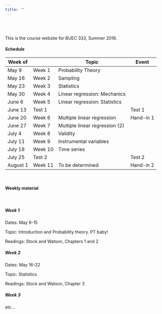 ```yaml
---
title: ""
---
```


<br>
<br>

This is the course website for BUEC 333, Summer 2016. 

#### Schedule

| Week of  |         | Topic                          | Event     |
|----------|---------|--------------------------------|-----------|
| May 9    | Week 1  | Probability Theory             |           |
| May 16   | Week 2  | Sampling                       |           |
| May 23   | Week 3  | Statistics                     |           |
| May 30   | Week 4  | Linear regression: Mechanics   |           |
| June 6   | Week 5  | Linear regression: Statistics  |           |
| June 13  | Test 1  |                                | Test 1    |
| June 20  | Week 6  | Multiple linear regression     | Hand-in 1 |
| June 27  | Week 7  | Multiple linear regression (2) |           |
| July 4   | Week 8  | Validity                       |           |
| July 11  | Week 9  | Instrumental variables         |           |
| July 18  | Week 10 | Time series                    |           |
| July 25  | Test 2  |                                | Test 2    |
| August 1 | Week 11 | To be determined               | Hand-in 2 |

<br>

#### Weekly material {.tabset .tabset-pills}

<br>

##### Week 1

Dates: May 9-15

Topic: Introduction and Probability theory. PT baby!

Readings: Stock and Watson, Chapters 1 and 2

##### Week 2

Dates: May 16-22

Topic: Statistics

Readings: Stock and Watson, Chapter 3

##### Week 3

etc... 

